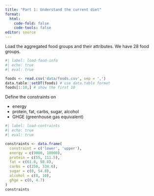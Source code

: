 ```yaml
---
title: "Part 1: Understand the current diet"
format: 
  html:
    code-fold: false
    code-tools: false
editor: source
---
```


Load the aggregated food groups and their attributes. We have 28 food groups.

```r
#| label: load-food-info
#| echo: true
#| eval: true

foods <- read.csv('data/foods.csv', sep = ',')
data.table::setDT(foods) # use data.table format
foods[1:10,] # show the first 10
```


Define the constraints on 

* energy
* protein, fat, carbs, sugar, alcohol 
* GHGE (greenhouse gas equivalent)

```r
#| label: load-contraints
#| echo: true
#| eval: true

constraints <- data.frame(
  constraint = c('lower', 'upper'), 
  energy = c(9000, 10000), 
  protein = c(55, 111.5), 
  fat = c(61.8, 98.8), 
  carbs = c(250, 334.6), 
  sugar = c(0, 54.8), 
  alcohol = c(0, 10),
  ghge = c(0, 4.7)
)
constraints
```


